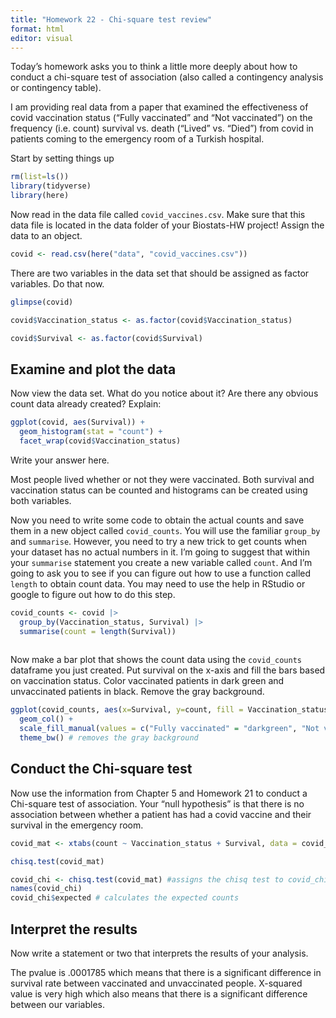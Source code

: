 ```yaml
---
title: "Homework 22 - Chi-square test review"
format: html
editor: visual
---
```


Today's homework asks you to think a little more deeply about how to conduct a chi-square test of association (also called a contingency analysis or contingency table).

I am providing real data from a paper that examined the effectiveness of covid vaccination status ("Fully vaccinated" and "Not vaccinated") on the frequency (i.e. count) survival vs. death ("Lived" vs. "Died") from covid in patients coming to the emergency room of a Turkish hospital.

Start by setting things up

```r
rm(list=ls())
library(tidyverse)
library(here)
```

Now read in the data file called `covid_vaccines.csv`. Make sure that this data file is located in the data folder of your Biostats-HW project! Assign the data to an object.

```r
covid <- read.csv(here("data", "covid_vaccines.csv"))
```

There are two variables in the data set that should be assigned as factor variables. Do that now.

```r
glimpse(covid)

covid$Vaccination_status <- as.factor(covid$Vaccination_status)

covid$Survival <- as.factor(covid$Survival)
```

## Examine and plot the data

Now view the data set. What do you notice about it? Are there any obvious count data already created? Explain:
```r
ggplot(covid, aes(Survival)) +
  geom_histogram(stat = "count") +
  facet_wrap(covid$Vaccination_status)

```

Write your answer here.

Most people lived whether or not they were vaccinated. Both survival and vaccination status can be counted and histograms can be created using both variables. 

Now you need to write some code to obtain the actual counts and save them in a new object called `covid_counts`. You will use the familiar `group_by` and `summarise`. However, you need to try a new trick to get counts when your dataset has no actual numbers in it. I'm going to suggest that within your `summarise` statement you create a new variable called `count`. And I'm going to ask you to see if you can figure out how to use a function called `length` to obtain count data. You may need to use the help in RStudio or google to figure out how to do this step.

```r
covid_counts <- covid |> 
  group_by(Vaccination_status, Survival) |>
  summarise(count = length(Survival))
  
```

Now make a bar plot that shows the count data using the `covid_counts` dataframe you just created. Put survival on the x-axis and fill the bars based on vaccination status. Color vaccinated patients in dark green and unvaccinated patients in black. Remove the gray background.

```r
ggplot(covid_counts, aes(x=Survival, y=count, fill = Vaccination_status)) +
  geom_col() +
  scale_fill_manual(values = c("Fully vaccinated" = "darkgreen", "Not vaccinated" = "black")) + # colors the columns
  theme_bw() # removes the gray background
```

## Conduct the Chi-square test

Now use the information from Chapter 5 and Homework 21 to conduct a Chi-square test of association. Your "null hypothesis" is that there is no association between whether a patient has had a covid vaccine and their survival in the emergency room.

```r
covid_mat <- xtabs(count ~ Vaccination_status + Survival, data = covid_counts) # turn data into a matrix
```

```r
chisq.test(covid_mat)

covid_chi <- chisq.test(covid_mat) #assigns the chisq test to covid_chi
names(covid_chi)
covid_chi$expected # calculates the expected counts
```

## Interpret the results

Now write a statement or two that interprets the results of your analysis.

The pvalue is .0001785 which means that there is a significant difference in survival rate between vaccinated and unvaccinated people. X-squared value is very high which also means that there is a significant difference between our variables.
